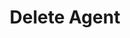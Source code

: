---
openapi: delete /api/agents/{agent_id}
title: "Delete Agent"
description: "Deletes the specified agent"
---